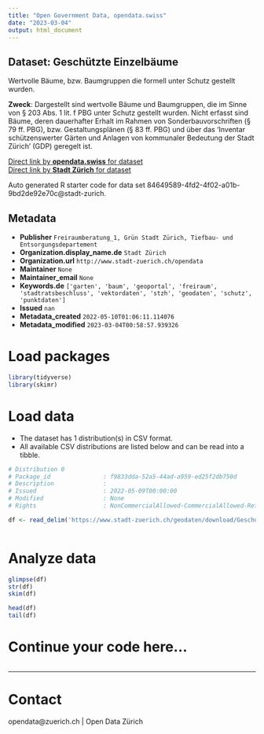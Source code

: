 ```yaml
---
title: "Open Government Data, opendata.swiss"
date: "2023-03-04"
output: html_document
---
```


## Dataset: Geschützte Einzelbäume

Wertvolle Bäume, bzw. Baumgruppen die formell unter Schutz gestellt wurden.

**Zweck**: Dargestellt sind wertvolle Bäume und Baumgruppen, die im Sinne von § 203 Abs. 1 lit. f PBG unter Schutz gestellt wurden. Nicht erfasst sind Bäume, deren dauerhafter Erhalt im Rahmen von Sonderbauvorschriften (§ 79 ff. PBG), bzw. Gestaltungsplänen (§ 83 ff. PBG) und über das 'Inventar schützenswerter Gärten und Anlagen von kommunaler Bedeutung der Stadt Zürich' (GDP) geregelt ist.

[Direct link by **opendata.swiss** for dataset](https://opendata.swiss/de/dataset/geschutzte-einzelbaume)<br>
[Direct link by **Stadt Zürich** for dataset](https://data.stadt-zuerich.ch/dataset/geo_geschuetzte_einzelbaeume)

Auto generated R starter code for data set 84649589-4fd2-4f02-a01b-9bd2de92e70c@stadt-zurich.

## Metadata

- **Publisher** `Freiraumberatung_1, Grün Stadt Zürich, Tiefbau- und Entsorgungsdepartement`
- **Organization.display_name.de** `Stadt Zürich`
- **Organization.url** `http://www.stadt-zuerich.ch/opendata`
- **Maintainer** `None`
- **Maintainer_email** `None`
- **Keywords.de** `['garten', 'baum', 'geoportal', 'freiraum', 'stadtratsbeschluss', 'vektordaten', 'stzh', 'geodaten', 'schutz', 'punktdaten']`
- **Issued** `nan`
- **Metadata_created** `2022-05-10T01:06:11.114076`
- **Metadata_modified** `2023-03-04T00:58:57.939326`


# Load packages

```r

library(tidyverse)
library(skimr)

```

# Load data

-   The dataset has 1 distribution(s) in CSV format.
-   All available CSV distributions are listed below and can be read into a tibble.

```r

# Distribution 0
# Package_id               : f9833dda-52a5-44ad-a959-ed25f2db750d
# Description              : 
# Issued                   : 2022-05-09T00:00:00
# Modified                 : None
# Rights                   : NonCommercialAllowed-CommercialAllowed-ReferenceNotRequired

df <- read_delim('https://www.stadt-zuerich.ch/geodaten/download/Geschuetzte_Einzelbaeume?format=10008')



```

# Analyze data

```r

glimpse(df)
str(df)
skim(df)

head(df)
tail(df)

```

# Continue your code here...

```r

```

------------------------------------------------------------------------

# Contact

opendata@zuerich.ch | Open Data Zürich
